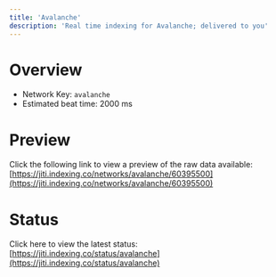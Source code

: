 ```yaml
---
title: 'Avalanche'
description: 'Real time indexing for Avalanche; delivered to you'
---
```


# Overview
- Network Key: `avalanche`
- Estimated beat time: 2000 ms

# Preview
Click the following link to view a preview of the raw data available: [https://jiti.indexing.co/networks/avalanche/60395500](https://jiti.indexing.co/networks/avalanche/60395500)

# Status
Click here to view the latest status: [https://jiti.indexing.co/status/avalanche](https://jiti.indexing.co/status/avalanche)
